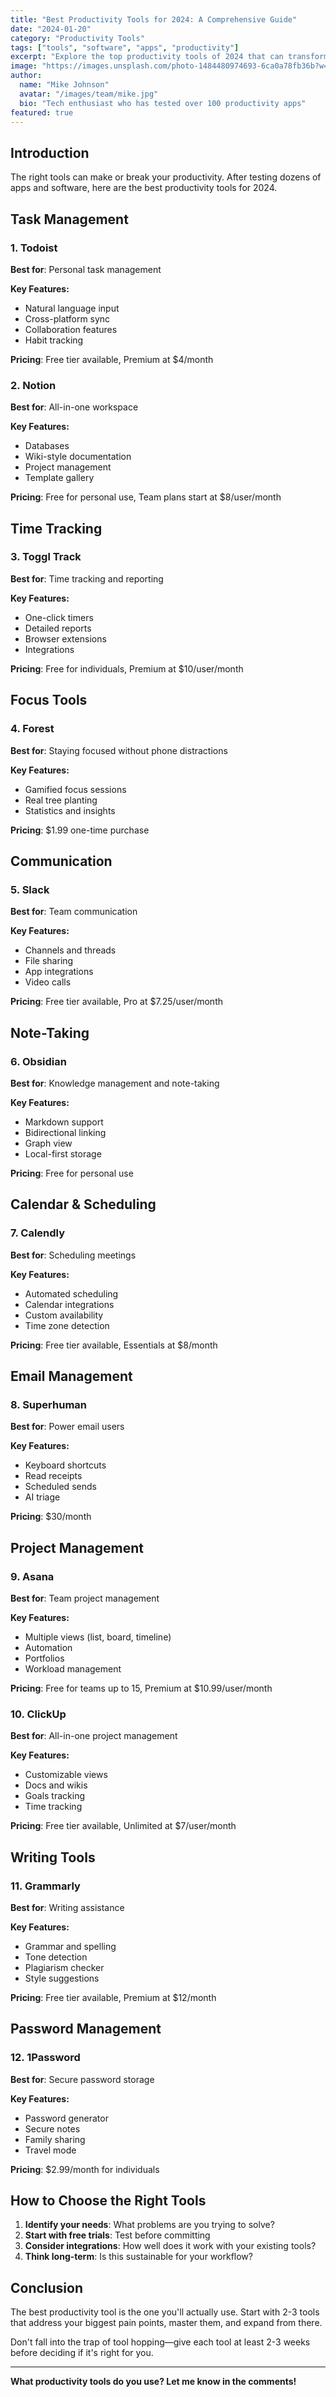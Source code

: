 ```yaml
---
title: "Best Productivity Tools for 2024: A Comprehensive Guide"
date: "2024-01-20"
category: "Productivity Tools"
tags: ["tools", "software", "apps", "productivity"]
excerpt: "Explore the top productivity tools of 2024 that can transform how you work and help you achieve more in less time."
image: "https://images.unsplash.com/photo-1484480974693-6ca0a78fb36b?w=1200&h=630"
author:
  name: "Mike Johnson"
  avatar: "/images/team/mike.jpg"
  bio: "Tech enthusiast who has tested over 100 productivity apps"
featured: true
---
```


## Introduction

The right tools can make or break your productivity. After testing dozens of apps and software, here are the best productivity tools for 2024.

## Task Management

### 1. Todoist

**Best for**: Personal task management

**Key Features:**
- Natural language input
- Cross-platform sync
- Collaboration features
- Habit tracking

**Pricing**: Free tier available, Premium at $4/month

### 2. Notion

**Best for**: All-in-one workspace

**Key Features:**
- Databases
- Wiki-style documentation
- Project management
- Template gallery

**Pricing**: Free for personal use, Team plans start at $8/user/month

## Time Tracking

### 3. Toggl Track

**Best for**: Time tracking and reporting

**Key Features:**
- One-click timers
- Detailed reports
- Browser extensions
- Integrations

**Pricing**: Free for individuals, Premium at $10/user/month

## Focus Tools

### 4. Forest

**Best for**: Staying focused without phone distractions

**Key Features:**
- Gamified focus sessions
- Real tree planting
- Statistics and insights

**Pricing**: $1.99 one-time purchase

## Communication

### 5. Slack

**Best for**: Team communication

**Key Features:**
- Channels and threads
- File sharing
- App integrations
- Video calls

**Pricing**: Free tier available, Pro at $7.25/user/month

## Note-Taking

### 6. Obsidian

**Best for**: Knowledge management and note-taking

**Key Features:**
- Markdown support
- Bidirectional linking
- Graph view
- Local-first storage

**Pricing**: Free for personal use

## Calendar & Scheduling

### 7. Calendly

**Best for**: Scheduling meetings

**Key Features:**
- Automated scheduling
- Calendar integrations
- Custom availability
- Time zone detection

**Pricing**: Free tier available, Essentials at $8/month

## Email Management

### 8. Superhuman

**Best for**: Power email users

**Key Features:**
- Keyboard shortcuts
- Read receipts
- Scheduled sends
- AI triage

**Pricing**: $30/month

## Project Management

### 9. Asana

**Best for**: Team project management

**Key Features:**
- Multiple views (list, board, timeline)
- Automation
- Portfolios
- Workload management

**Pricing**: Free for teams up to 15, Premium at $10.99/user/month

### 10. ClickUp

**Best for**: All-in-one project management

**Key Features:**
- Customizable views
- Docs and wikis
- Goals tracking
- Time tracking

**Pricing**: Free tier available, Unlimited at $7/user/month

## Writing Tools

### 11. Grammarly

**Best for**: Writing assistance

**Key Features:**
- Grammar and spelling
- Tone detection
- Plagiarism checker
- Style suggestions

**Pricing**: Free tier available, Premium at $12/month

## Password Management

### 12. 1Password

**Best for**: Secure password storage

**Key Features:**
- Password generator
- Secure notes
- Family sharing
- Travel mode

**Pricing**: $2.99/month for individuals

## How to Choose the Right Tools

1. **Identify your needs**: What problems are you trying to solve?
2. **Start with free trials**: Test before committing
3. **Consider integrations**: How well does it work with your existing tools?
4. **Think long-term**: Is this sustainable for your workflow?

## Conclusion

The best productivity tool is the one you'll actually use. Start with 2-3 tools that address your biggest pain points, master them, and expand from there.

Don't fall into the trap of tool hopping—give each tool at least 2-3 weeks before deciding if it's right for you.

---

**What productivity tools do you use? Let me know in the comments!**